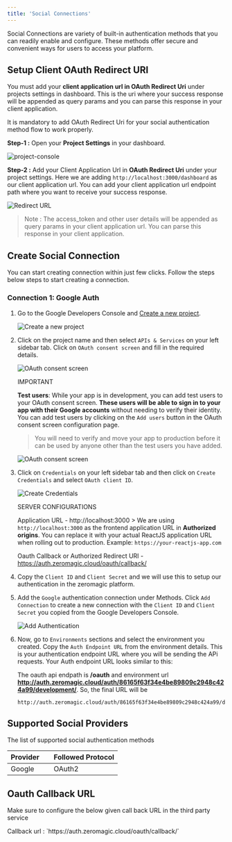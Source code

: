 ```yaml
--- 
title: 'Social Connections'
---
```


Social Connections are variety of built-in authentication methods that you can readily enable and configure. These methods offer secure and convenient ways for users to access your platform.

## Setup Client OAuth Redirect URI 
You must add your **client application url in OAuth Redirect Uri** under projects settings in dashboard. This is the uri where your success response will be appended as query params and you can parse this response in your client application.

<Note>
It is mandatory to add OAuth Redirect Uri for your social authentication method flow to work properly.
</Note>

**Step-1 :** Open your **Project Settings** in your dashboard.

![project-console](/assets/images/project-console.png)

**Step-2 :** Add your Client Application Url in **OAuth Redirect Uri** under your project settings. Here we are adding `http://localhost:3000/dashboard` as our client application url. You can add your client application url endpoint path where you want to receive your success response.

![Redirect URL](/assets/learn/authentication-add-googleoauth-setup.png)

> Note : The access_token and other user details will be appended as query params in your client application url. You can parse this response in your client application.

## Create Social Connection
You can start creating connection within just few clicks. Follow the steps below steps to start creating a connection.

### Connection 1: Google Auth

1. Go to the Google Developers Console and [Create a new project](https://console.cloud.google.com/projectcreate).

    ![Create a new project](/assets/learn/googleoauth-setup-project-create.png)

2. Click on the project name and then select `APIs & Services` on your left sidebar tab. Click on `OAuth consent screen` and fill in the required details.

    ![OAuth consent screen](/assets/learn/googleoauth-setup-oauthconsent-1.png)

    <Note>
    IMPORTANT

    **Test users**: While your app is in development, you can add test users to your OAuth consent screen. **These users will be able to sign in to your app with their Google accounts** without needing to verify their identity. You can add test users by clicking on the `Add users` button in the OAuth consent screen configuration page.

    > You will need to verify and move your app to production before it can be used by anyone other than the test users you have added.
    </Note>

    ![OAuth consent screen](/assets/learn/googleoauth-setup-oauthconsent-2.png)

3. Click on `Credentials` on your left sidebar tab and then click on `Create Credentials` and select `OAuth client ID`.
    
    ![Create Credentials](/assets/learn/googleoauth-setup-create-credentials.png)

    <Note>
    SERVER CONFIGURATIONS

    Application URL - http://localhost:3000
        > We are using `http://localhost:3000` as the frontend application URL in **Authorized origins**. You can replace it with your actual ReactJS application URL when rolling out to production. Example: `https://your-reactjs-app.com`

    Oauth Callback or Authorized Redirect URI - https://auth.zeromagic.cloud/oauth/callback/
    </Note>

4. Copy the `Client ID` and `Client Secret` and we will use this to setup our authentication in the zeromagic platform.

5. Add the `Google` authentication connection under Methods. Click `Add Connection` to create a new connection with the `Client ID` and `Client Secret` you copied from the Google Developers Console. 

    ![Add Authentication](/assets/learn/authentication-add-googleoauth.png)

6. Now, go to `Environments` sections and select the environment you created. Copy the `Auth Endpoint URL` from the environment details. This is your authentication endpoint URL where you will be sending the APi requests. Your Auth endpoint URL looks similar to this:

    The oauth api endpath is **/oauth** and environment url **http://auth.zeromagic.cloud/auth/86165f63f34e4be89809c2948c424a99/development/**. So, the final URL will be 

    ```curl OAuth Endpoint
    http://auth.zeromagic.cloud/auth/86165f63f34e4be89809c2948c424a99/development/oauth  
    ```


## Supported Social Providers

The list of supported social authentication methods

| Provider    | Followed Protocol |
|-------------|------------------|
| Google    | OAuth2 |


## Oauth Callback URL
Make sure to configure the below given call back URL in the third party service

<Note>
Callback url : `https://auth.zeromagic.cloud/oauth/callback/`
</Note>
